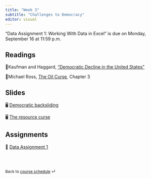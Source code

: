 ```yaml
---
title: "Week 3"
subtitle: "Challenges to Democracy"
editor: visual
---
```


::: callout-important
"Data Assignment 1: Working With Data in Excel" is due on Monday,
September 16 at 11:59 p.m.
:::

## Readings

📖Kaufman and Haggard, ["Democratic Decline in the United
States"](https://doi.org/10.1017/S1537592718003377)

📖Michael Ross, [The Oil
Curse](https://www-jstor-org.proxygw.wrlc.org/stable/j.ctt7s3wz.10)*,*
Chapter 3

## Slides

🖥️ [Democratic backsliding](/slides/lecture-3.1.html)

🖥️ [The resource curse](/slides/lecture-3.2.html)

## Assignments

🧮 [Data Assignment 1](/assignments/data-assignment-1.html)

<br><br>

::: {style="font-size: 0.875em;"}
Back to [course schedule](/ "Course schedule") ⏎
:::
